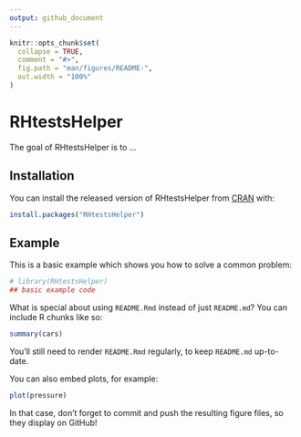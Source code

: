 ```yaml
---
output: github_document
---
```


<!-- README.md is generated from README.Rmd. Please edit that file -->

```r
knitr::opts_chunk$set(
  collapse = TRUE,
  comment = "#>",
  fig.path = "man/figures/README-",
  out.width = "100%"
)
```

# RHtestsHelper

<!-- badges: start -->
<!-- badges: end -->

The goal of RHtestsHelper is to ...

## Installation

You can install the released version of RHtestsHelper from [CRAN](https://CRAN.R-project.org) with:

``` r
install.packages("RHtestsHelper")
```

## Example

This is a basic example which shows you how to solve a common problem:

```r
# library(RHtestsHelper)
## basic example code
```

What is special about using `README.Rmd` instead of just `README.md`? You can include R chunks like so:

```r
summary(cars)
```

You'll still need to render `README.Rmd` regularly, to keep `README.md` up-to-date.

You can also embed plots, for example:

```r
plot(pressure)
```

In that case, don't forget to commit and push the resulting figure files, so they display on GitHub!
